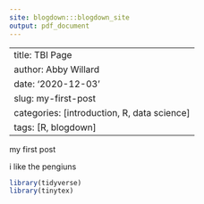 ```yaml
---
site: blogdown:::blogdown_site
output: pdf_document
---
```

---
title: TBI Page
author: Abby Willard
date: '2020-12-03'
slug: my-first-post
categories: [introduction, R, data science]
tags: [R, blogdown]
---

my first post 

i like the pengiuns

```r
library(tidyverse)
library(tinytex)
```